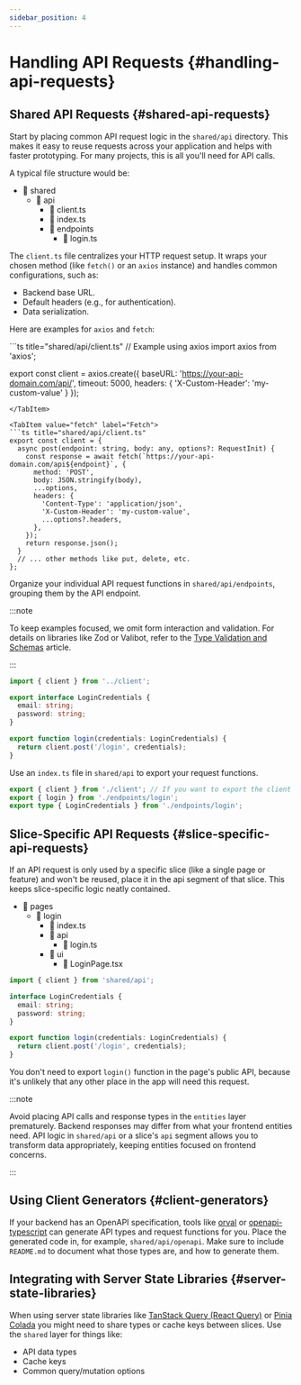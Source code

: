 ```yaml
---
sidebar_position: 4
---
```



# Handling API Requests {#handling-api-requests}

## Shared API Requests {#shared-api-requests}

Start by placing common API request logic in the `shared/api` directory. This makes it easy to reuse requests across your application and helps with faster prototyping. For many projects, this is all you'll need for API calls.

A typical file structure would be:
- 📂 shared
    - 📂 api
        - 📄 client.ts
        - 📄 index.ts
        - 📂 endpoints
            - 📄 login.ts

The `client.ts` file centralizes your HTTP request setup. It wraps your chosen method (like `fetch()` or an `axios` instance) and handles common configurations, such as:

- Backend base URL.
- Default headers (e.g., for authentication).
- Data serialization.

Here are examples for `axios` and `fetch`:

<Tabs>

<TabItem value="axios" label="Axios">
```ts title="shared/api/client.ts"
// Example using axios
import axios from 'axios';

export const client = axios.create({
  baseURL: 'https://your-api-domain.com/api/',
  timeout: 5000,
  headers: { 'X-Custom-Header': 'my-custom-value' }
});
```
</TabItem>

<TabItem value="fetch" label="Fetch">
```ts title="shared/api/client.ts"
export const client = {
  async post(endpoint: string, body: any, options?: RequestInit) {
    const response = await fetch(`https://your-api-domain.com/api${endpoint}`, {
      method: 'POST',
      body: JSON.stringify(body),
      ...options,
      headers: {
        'Content-Type': 'application/json',
        'X-Custom-Header': 'my-custom-value',
        ...options?.headers,
      },
    });
    return response.json();
  }
  // ... other methods like put, delete, etc.
};
```
</TabItem>

</Tabs>

Organize your individual API request functions in `shared/api/endpoints`, grouping them by the API endpoint.

:::note

To keep examples focused, we omit form interaction and validation. For details on libraries like Zod or Valibot, refer to the [Type Validation and Schemas](/docs/guides/examples/types#type-validation-schemas-and-zod) article.

:::

```ts title="shared/api/endpoints/login.ts"
import { client } from '../client';

export interface LoginCredentials {
  email: string;
  password: string;
}

export function login(credentials: LoginCredentials) {
  return client.post('/login', credentials);
}
```
Use an `index.ts` file in `shared/api` to export your request functions.

```ts title="shared/api/index.ts"
export { client } from './client'; // If you want to export the client itself
export { login } from './endpoints/login';
export type { LoginCredentials } from './endpoints/login';
```

## Slice-Specific API Requests {#slice-specific-api-requests}

If an API request is only used by a specific slice (like a single page or feature) and won't be reused, place it in the api segment of that slice. This keeps slice-specific logic neatly contained.

- 📂 pages
    - 📂 login
        - 📄 index.ts
        - 📂 api
            - 📄 login.ts
        - 📂 ui
            - 📄 LoginPage.tsx

```ts title="pages/login/api/login.ts"
import { client } from 'shared/api';

interface LoginCredentials {
  email: string;
  password: string;
}

export function login(credentials: LoginCredentials) {
  return client.post('/login', credentials);
}
```

You don't need to export `login()` function in the page's public API, because it's unlikely that any other place in the app will need this request.

:::note

Avoid placing API calls and response types in the `entities` layer prematurely. Backend responses may differ from what your frontend entities need. API logic in `shared/api` or a slice's `api` segment allows you to transform data appropriately, keeping entities focused on frontend concerns.

:::

## Using Client Generators {#client-generators}

If your backend has an OpenAPI specification, tools like [orval](https://orval.dev/) or [openapi-typescript](https://openapi-ts.dev/) can generate API types and request functions for you. Place the generated code in, for example, `shared/api/openapi`. Make sure to include `README.md` to document what those types are, and how to generate them.

## Integrating with Server State Libraries {#server-state-libraries}

When using server state libraries like [TanStack Query (React Query)](https://tanstack.com/query/latest) or [Pinia Colada](https://pinia-colada.esm.dev/) you might need to share types or cache keys between slices. Use the `shared` layer for things like:

- API data types
- Cache keys
- Common query/mutation options
